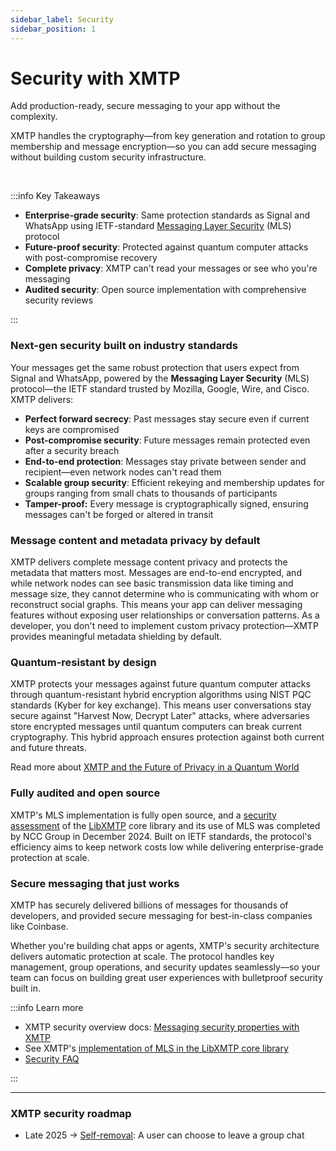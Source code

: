 ```yaml
---
sidebar_label: Security
sidebar_position: 1
---
```


# Security with XMTP

<p className="text-2xl font-bold mb-4">Add production-ready, secure messaging to your app without the complexity.</p>

XMTP handles the cryptography—from key generation and rotation to group membership and message encryption—so you can add secure messaging without building custom security infrastructure.

<br/>

:::info Key Takeaways

- **Enterprise-grade security**: Same protection standards as Signal and WhatsApp using IETF-standard [Messaging Layer Security](https://messaginglayersecurity.rocks/) (MLS) protocol
- **Future-proof security**: Protected against quantum computer attacks with post-compromise recovery
- **Complete privacy**: XMTP can't read your messages or see who you're messaging
- **Audited security**: Open source implementation with comprehensive security reviews

:::

### Next-gen security built on industry standards

Your messages get the same robust protection that users expect from Signal and WhatsApp, powered by the **Messaging Layer Security** (MLS) protocol—the IETF standard trusted by Mozilla, Google, Wire, and Cisco. XMTP delivers:

- **Perfect forward secrecy**: Past messages stay secure even if current keys are compromised
- **Post-compromise security**: Future messages remain protected even after a security breach
- **End-to-end protection**: Messages stay private between sender and recipient—even network nodes can't read them
- **Scalable group security**: Efficient rekeying and membership updates for groups ranging from small chats to thousands of participants
- **Tamper-proof:** Every message is cryptographically signed, ensuring messages can't be forged or altered in transit

### Message content and metadata privacy by default

XMTP delivers complete message content privacy and protects the metadata that matters most. Messages are end-to-end encrypted, and while network nodes can see basic transmission data like timing and message size, they cannot determine who is communicating with whom or reconstruct social graphs. This means your app can deliver messaging features without exposing user relationships or conversation patterns. As a developer, you don't need to implement custom privacy protection—XMTP provides meaningful metadata shielding by default.

### Quantum-resistant by design

XMTP protects your messages against future quantum computer attacks through quantum-resistant hybrid encryption algorithms using NIST PQC standards (Kyber for key exchange). This means user conversations stay secure against "Harvest Now, Decrypt Later" attacks, where adversaries store encrypted messages until quantum computers can break current cryptography. This hybrid approach ensures protection against both current and future threats.

Read more about [XMTP and the Future of Privacy in a Quantum World](https://community.xmtp.org/t/xmtp-and-the-future-of-privacy-in-a-quantum-world/1079)

### Fully audited and open source

XMTP's MLS implementation is fully open source, and a [security assessment](https://www.nccgroup.com/us/research-blog/public-report-xmtp-mls-implementation-review/) of the [LibXMTP](https://github.com/xmtp/libxmtp) core library and its use of MLS was completed by NCC Group in December 2024. Built on IETF standards, the protocol's efficiency aims to keep network costs low while delivering enterprise-grade protection at scale. 

### Secure messaging that just works

XMTP has securely delivered billions of messages for thousands of developers, and provided secure messaging for best-in-class companies like Coinbase. 

Whether you're building chat apps or agents, XMTP's security architecture delivers automatic protection at scale. The protocol handles key management, group operations, and security updates seamlessly—so your team can focus on building great user experiences with bulletproof security built in.

:::info Learn more

- XMTP security overview docs: [Messaging security properties with XMTP](https://docs.xmtp.org/protocol/security)
- See XMTP's [implementation of MLS in the LibXMTP core library](https://github.com/xmtp/libxmtp/tree/main/xmtp_mls)
- [Security FAQ](https://docs.xmtp.org/protocol/security#faq-about-messaging-security)

:::

---

### XMTP security roadmap

- Late 2025 → [Self-removal](https://github.com/orgs/xmtp/projects/34/views/1?filterQuery=self&pane=issue&itemId=125905894&issue=xmtp%7Clibxmtp%7C2335): A user can choose to leave a group chat
